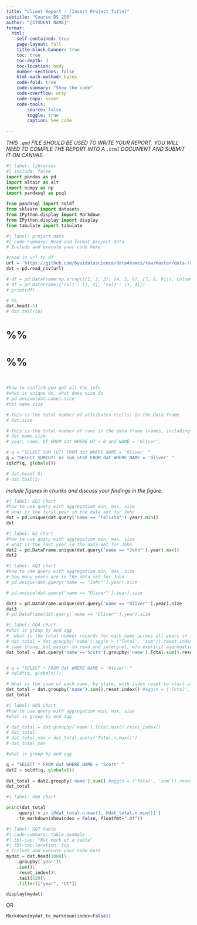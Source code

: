 ```yaml
---
title: "Client Report - [Insert Project Title]"
subtitle: "Course DS 250"
author: "[STUDENT NAME]"
format:
  html:
    self-contained: true
    page-layout: full
    title-block-banner: true
    toc: true
    toc-depth: 3
    toc-location: body
    number-sections: false
    html-math-method: katex
    code-fold: true
    code-summary: "Show the code"
    code-overflow: wrap
    code-copy: hover
    code-tools:
        source: false
        toggle: true
        caption: See code
    
---
```


_THIS `.qmd` FILE SHOULD BE USED TO WRITE YOUR REPORT.  YOU WILL NEED TO COMPILE THE REPORT INTO A `.html` DOCUMENT AND SUBMIT IT ON CANVAS._

```python
#| label: libraries
#| include: false
import pandas as pd
import altair as alt
import numpy as np
import pandasql as psql

from pandasql import sqldf
from sklearn import datasets
from IPython.display import Markdown
from IPython.display import display
from tabulate import tabulate

```



```python
#| label: project data
#| code-summary: Read and format project data
# Include and execute your code here

#read in url to df
url = 'https://github.com/byuidatascience/data4names/raw/master/data-raw/names_year/names_year.csv'
dat = pd.read_csv(url)

# df = pd.DataFrame(np.array([[1, 2, 3], [4, 5, 6], [7, 8, 9]]), columns=['a', 'b', 'c'])
# df = pd.DataFrame({'col1': [1, 2], 'col2': [3, 4]})
# print(df)

# %%
dat.head(-5)
# dat.tail(10)
```


# %%


# %%

```


```

```python
#how to confirm you got all the info 
#what is unique do, what does size do
# pd.unique(dat.name).size
#dat.name.size

# This is the total number of attributes (cells) in the data frame
# dat.size

# This is the total number of rows in the data frame (names, including repeats)
# dat.name.size
# year, name, UT FROM dat WHERE UT > 0 and NAME = 'Oliver',

# q = "SELECT SUM (UT) FROM dat WHERE NAME = 'Oliver' "
q = "SELECT SUM(UT) as sum_utah FROM dat WHERE NAME = 'Oliver' "
sqldf(q, globals())

# dat.head(-5)
# dat.tail(5)
```


_include figures in chunks and discuss your findings in the figure._

```python
#| label: GQ1 chart
#how to use query with aggregation min, max, size
# what is the first year in the data set for John
dat = pd.unique(dat.query('name == "Felisha"').year).min()
dat
```



```python
#| label: G2 chart
#how to use query with aggregation min, max, size
# what is the last year in the data set for John
dat2 = pd.DataFrame.unique(dat.query('name == "John"').year).max()
dat2

```



```python
#| label: GQ3 chart
#how to use query with aggregation min, max, size
# how many years are in the data set for John
# pd.unique(dat.query('name == "John"').year).size

# pd.unique(dat.query('name == "Oliver"').year).size

dat3 = pd.DataFrame.unique(dat.query('name == "Oliver"').year).size
dat3
# pd.DataFrame(dat.query('name == "Oliver"').year).size

```



```python
#| label: GQ4 chart
#what is group by and agg
#  what is the total number records for each name across all years in the data set
# dat_total = dat.groupby('name').agg(n = ('Total', 'sum')).reset_index()
# same thing, but easier to read and interpret, w/o explicit aggregation
dat_total = dat.query('name'=='Scott').groupby('name').Total.sum().reset_index()


# q = "SELECT * FROM dat WHERE NAME = 'Oliver' "
# sqldf(q, globals())

# What is the suam of each name, by state, with index reset to start at 0
dat_total = dat.groupby('name').sum().reset_index() #agg(n = ('Total', 'sum')).reset_index()
dat_total
```



```python
#| label: GQ5 chart
#how to use query with aggregation min, max, size
#what is group by and agg

# dat_total = dat.groupby('name').Total.max().reset_index()
# dat_total
# dat_total_max = dat_total.query('Total.n.max()')
# dat_total_max

#what is group by and agg

q = "SELECT * FROM dat WHERE NAME = 'Scott' "
dat2 = sqldf(q, globals())
 
dat_total = dat2.groupby('name').sum() #agg(n = ('Total', 'sum')).reset_index()
dat_total

```



```python
#| label: GQ6 chart

print(dat_total
    .query('n in [@dat_total.n.max(), @dat_total.n.min()]')
    .to_markdown(showindex = False, floatfmt=".0f"))

```




```python
#| label: GQ7 table
#| code-summary: table example
#| tbl-cap: "Not much of a table"
#| tbl-cap-location: top
# Include and execute your code here
mydat = dat.head(1000)\
    .groupby('year')\
    .sum()\
    .reset_index()\
    .tail(120)\
    .filter(["year", "UT"])

display(mydat)

```

OR 

```python

Markdown(mydat.to_markdown(index=False))
```


